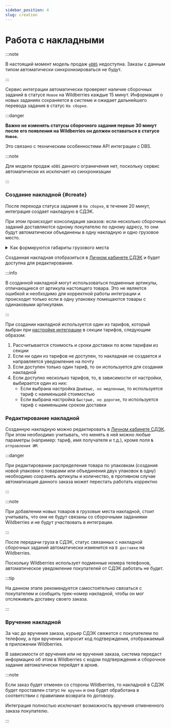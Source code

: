 ```yaml
---
sidebar_position: 4
slug: creation
---
```


# Работа с накладными

:::note

В настоящий момент модель продаж [`eDBS`](https://seller.wildberries.ru/instructions/ru/ru/material/A-107) недоступна.
Заказы с данным типом автоматически синхронизироваться не будут.

:::

Сервис интеграции автоматически проверяет наличие сборочных заданий в статусе `Новое` на Wildberries каждые 15 минут.
Информация о новых заданиях сохраняется в системе и ожидает дальнейшего перевода задания в статус `На сборке`.

:::danger

**Важно не изменять статусы сборочного задания первые 30 минут после его появления на Wildberries он должен
оставаться в статусе `Новое`.**

Это связано с техническим особенностями API интеграции с DBS.

:::note

Для модели продаж `eDBS` данного ограничения нет, поскольку сервис автоматически их исключает из синхронизации

:::

### Создание накладной {#create}

После перехода статуса задания в `На сборке`, в течение 20 минут, интеграция создает накладную в СДЭК.

При этом происходит консолидация заказов: если несколько сборочных заданий доставляются одному покупателю по одному
адресу, то они будут автоматически объединены в одну накладную и одно грузовое место.

<details>
    <summary>Как формируются габариты грузового места</summary>

    Для подбора тарифа и создания накладной, интеграция использует габариты товаров из сборочного задания.
    Если какой-либо из габаритов в товаре отсутствует, то интеграция использует [значение из настроек](./setup.mdx#shop).

    Физический вес вычисляется как сумма весов всех товаров из сборочных заданий, назначенных на грузовое место.

    Для вычисления габаритов грузового места, интеграция использует следующий алгоритм:

    - Для каждого товара вычисляется объем: `длина * ширина * высота`
    - Объем товара умножается на его количество в грузовом месте
    - Суммируются все объемы товаров в грузовом месте
    - Результирующий объем умножается на коэффициент упаковки, заданный в настройках магазина
    - Находится наибольшее значение из наибольших габаритов всех товаров в грузовом месте
    - Находится наибольшее значение из наименьших габаритов всех товаров в грузовом месте
    - Итоговые габариты грузового места вычисляются следующим образом:
      - Длина: наибольшее значение из наибольших габаритов всех товаров
      - Ширина: наибольшее значение из наименьших габаритов всех товаров
      - Высота: частное от деления итогового объема на произведение длины и ширины
    - Полученные габариты округляются до целых чисел в большую сторону

    Пример расчета габаритов грузового места для двух товаров:

    Первый товар - 120 см х 18 см х 6 см, вес 2 кг, 1 шт

    Второй товар - 120 см х 1 см х 6 см, вес 0.5 кг, 2 шт

    Коэффициент упаковки - 5%

    Вес грузового места: 2 + (0.5 * 2) = 3 кг

    - Объем первого товара: 120 * 18 * 6 = 12960 см³
    - Объем второго товара: 120 * 1 * 6 = 720 см³
    - Итоговый объем: 12960 + (720 * 2) = 14310 см³
    - Итоговый объем с учетом коэффициента упаковки: 14310 * ( 5 / 100 + 1 ) = 15025.5 см³
    - Наибольшее значение из наибольших габаритов: 120 см (120 см у первого товара и 120 см у второго товара)
    - Наибольшее значение из наименьших габаритов: 6 см (6 см у первого товара и 1 см у второго товара)
    - Итоговые габариты грузового места:
      - Длина: 120 см
      - Ширина: 6 см
      - Высота: 15025.5 / (120 * 6) = 20.84 см, округляем до 21 см

    Итоговые параметры грузового места: 120 см х 6 см х 21 см, вес 3 кг
</details>


Созданная накладная отобразиться в [Личном кабинете СДЭК](https://lk.cdek.ru) и будет доступна для редактирования.

:::info

В созданной накладной могут использоваться подменные артикулы, отличающиеся от артикула настоящего товара. Это не
является ошибкой и необходимо для корректной работы интеграции и происходит только если в одну упаковку помещаются
товары с одинаковыми артикулами.

:::

При создании накладной используется один из тарифов, который выбран при [настройке интеграции](./setup.mdx#shop) в
секции тарифов, следующим образом:

1. Рассчитывается стоимость и сроки доставки по всем тарифам из секции
1. Если ни один из тарифов не доступен, то накладная не создается и направляется уведомление на почту
1. Если доступен только один тариф, то он используется для создания накладной
1. Если доступно несколько тарифов, то, в зависимости от настройки, выбирается один из них:
   - Если выбрана настройка `Дешёвые, но медленные`, то используется тариф с наименьшей стоимостью
   - Если выбрана настройка `Быстрые, но дорогие`, то используется тариф с наименьшим сроком доставки

### Редактирование накладной

Созданную накладную можно редактировать в [Личном кабинете СДЭК](https://lk.cdek.ru/).
При этом необходимо учитывать, что менять в ней можно любые параметры (например: тариф, имя получателя и т.д.),
кроме поля `№ отправления ИМ`.

:::danger

При редактировании распределения товара по упаковкам (создания новой упаковки с товарами или объединения двух
упаковок в одну) необходимо сохранять артикулы и количество, в противном случае автоматизация данного заказа
может перестать работать корректно

:::

:::note

При добавлении новых товаров в грузовые места накладной, стоит учитывать, что они не будут связаны со сборочными
заданиями Wildberries и не будут участвовать в интеграции.

:::

После передачи груза в СДЭК, статус связанных с накладной сборочных заданий автоматически изменится на `В доставке` на
Wildberries.

Поскольку Wildberries использует подменные номера телефонов, автоматическое уведомление покупателей от СДЭК
работать не будет.

:::tip

На данном этапе рекомендуется самостоятельно связаться с покупателем и сообщить трек-номер накладной, чтобы он мог
отслеживать доставку своего заказа.

:::

### Вручение накладной

За час до вручения заказа, курьер СДЭК свяжется с покупателем по телефону, а при вручении запросит код подтверждения,
отображаемый в приложении Wildberries.

В зависимости от вручения или не вручения заказа, система передаст информацию об этом в Wildberries с кодом
подтверждения и сборочное задание автоматически перейдет в архив.

:::note

Если заказ будет отменен со стороны Wildberries, то накладной в СДЭК будет проставлен статус `Не вручен` и она будет
обработана в соответствии с правилами возврата по договору.

Интеграция полностью исключает возможность вручения отмененного заказа покупателю.

:::
